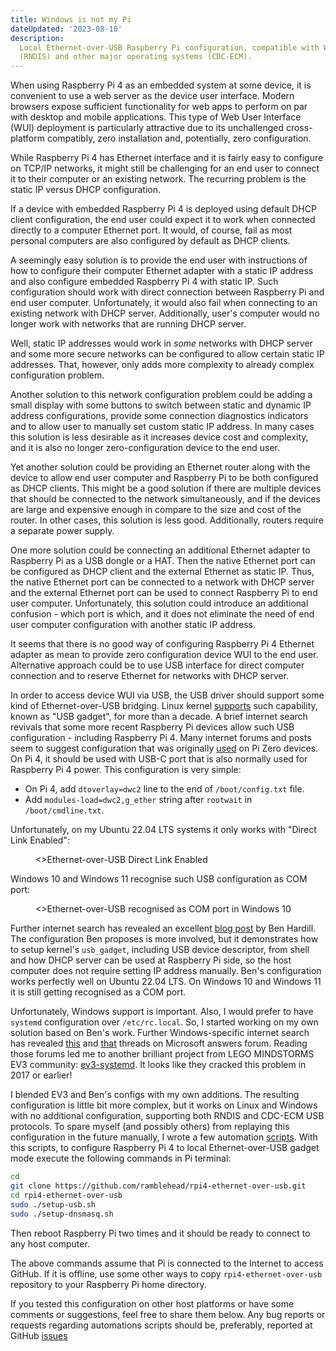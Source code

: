 ```yaml
---
title: Windows is not my Pi
dateUpdated: '2023-08-10'
description:
  Local Ethernet-over-USB Raspberry Pi configuration, compatible with Windows
  (RNDIS) and other major operating systems (CDC-ECM).
---
```


When using Raspberry Pi 4 as an embedded system at some device, it is convenient
to use a web server as the device user interface. Modern browsers expose
sufficient functionality for web apps to perform on par with desktop and mobile
applications. This type of Web User Interface (WUI) deployment is particularly
attractive due to its unchallenged cross-platform compatibly, zero installation
and, potentially, zero configuration.

While Raspberry Pi 4 has Ethernet interface and it is fairly easy to configure
on TCP/IP networks, it might still be challenging for an end user to connect it
to their computer or an existing network. The recurring problem is the static IP
versus DHCP configuration.

If a device with embedded Raspberry Pi 4 is deployed using default DHCP client
configuration, the end user could expect it to work when connected directly to a
computer Ethernet port. It would, of course, fail as most personal computers are
also configured by default as DHCP clients.

A seemingly easy solution is to provide the end user with instructions of how to
configure their computer Ethernet adapter with a static IP address and also
configure embedded Raspberry Pi 4 with static IP. Such configuration should work
with direct connection between Raspberry Pi and end user
computer. Unfortunately, it would also fail when connecting to an existing
network with DHCP server.  Additionally, user's computer would no longer work
with networks that are running DHCP server.

Well, static IP addresses would work in *some* networks with DHCP server and
some more secure networks can be configured to allow certain static IP
addresses. That, however, only adds more complexity to already complex
configuration problem.

Another solution to this network configuration problem could be adding a small
display with some buttons to switch between static and dynamic IP address
configurations, provide some connection diagnostics indicators and to allow user
to manually set custom static IP address. In many cases this solution is less
desirable as it increases device cost and complexity, and it is also no longer
zero-configuration device to the end user.

Yet another solution could be providing an Ethernet router along with the device
to allow end user computer and Raspberry Pi to be both configured as DHCP
clients. This might be a good solution if there are multiple devices that should
be connected to the network simultaneously, and if the devices are large and
expensive enough in compare to the size and cost of the router. In other cases,
this solution is less good. Additionally, routers require a separate power
supply.

One more solution could be connecting an additional Ethernet adapter to
Raspberry Pi as a USB dongle or a HAT. Then the native Ethernet port can be
configured as DHCP client and the external Ethernet as static IP. Thus, the
native Ethernet port can be connected to a network with DHCP server and the
external Ethernet port can be used to connect Raspberry Pi to end user
computer. Unfortunately, this solution could introduce an additional confusion -
which port is which, and it does not eliminate the need of end user computer
configuration with another static IP address.

It seems that there is no good way of configuring Raspberry Pi 4 Ethernet
adapter as mean to provide zero configuration device WUI to the end
user. Alternative approach could be to use USB interface for direct computer
connection and to reserve Ethernet for networks with DHCP server.

In order to access device WUI via USB, the USB driver should support some kind
of Ethernet-over-USB bridging. Linux kernel
[supports](https://docs.kernel.org/usb/gadget_configfs.html) such capability,
known as "USB gadget", for more than a decade. A brief internet search revivals
that some more recent Raspberry Pi devices allow such USB configuration -
including Raspberry Pi 4. Many internet forums and posts seem to suggest
configuration that was originally
[used](https://learn.adafruit.com/turning-your-raspberry-pi-zero-into-a-usb-gadget/ethernet-gadget)
on Pi Zero devices. On Pi 4, it should be used with USB-C port that is also
normally used for Raspberry Pi 4 power. This configuration is very simple:

* On Pi 4, add `dtoverlay=dwc2` line to the end of `/boot/config.txt` file.
* Add `modules-load=dwc2,g_ether` string after `rootwait` in
  `/boot/cmdline.txt`.

Unfortunately, on my Ubuntu 22.04 LTS systems it only works with "Direct Link
Enabled":

<figure>
  <figcaption>
    <>Ethernet-over-USB Direct Link Enabled</>
  </figcaption>
</figure>

Windows 10 and Windows 11 recognise such USB configuration as COM port:

<figure>
  <figcaption>
    <>Ethernet-over-USB recognised as COM port in Windows 10</>
  </figcaption>
</figure>

Further internet search has revealed an excellent [blog
post](https://github.com/ramblehead/rpi4-ethernet-over-usb/tree/main) by Ben
Hardill. The configuration Ben proposes is more involved, but it demonstrates
how to setup kernel's `usb_gadget`, including USB device descriptor, from shell
and how DHCP server can be used at Raspberry Pi side, so the host computer does
not require setting IP address manually. Ben's configuration works perfectly
well on Ubuntu 22.04 LTS. On Windows 10 and Windows 11 it is still getting
recognised as a COM port.

Unfortunately, Windows support is important. Also, I would prefer to have
`systemd` configuration over `/etc/rc.local`. So, I started working on my own
solution based on Ben's work. Further Windows-specific internet search has
revealed
[this](https://answers.microsoft.com/en-us/windows/forum/all/netchip-rndisethernet-gadget-not-detected-on/9dfdd348-f503-47be-9c72-87736fb771a6)
and
[that](https://answers.microsoft.com/en-us/windows/forum/all/windows-10-vs-remote-ndis-ethernet-usbgadget-not/cb30520a-753c-4219-b908-ad3d45590447)
threads on Microsoft answers forum. Reading those forums led me to another
brilliant project from LEGO MINDSTORMS EV3 community:
[ev3-systemd](https://github.com/ev3dev/ev3-systemd/blob/ev3dev-jessie/scripts/ev3-usb.sh). It
looks like they cracked this problem in 2017 or earlier!

I blended EV3 and Ben's configs with my own additions. The resulting
configuration is little bit more complex, but it works on Linux and Windows with
no additional configuration, supporting both RNDIS and CDC-ECM USB protocols. To
spare myself (and possibly others) from replaying this configuration in the
future manually, I wrote a few automation
[scripts](https://github.com/ramblehead/rpi4-ethernet-over-usb). With this
scripts, to configure Raspberry Pi 4 to local Ethernet-over-USB gadget mode
execute the following commands in Pi terminal:

```bash
cd
git clone https://github.com/ramblehead/rpi4-ethernet-over-usb.git
cd rpi4-ethernet-over-usb
sudo ./setup-usb.sh
sudo ./setup-dnsmasq.sh
```

Then reboot Raspberry Pi two times and it should be ready to connect to any host
computer.

The above commands assume that Pi is connected to the Internet to access
GitHub. If it is offline, use some other ways to copy `rpi4-ethernet-over-usb`
repository to your Raspberry Pi home directory.

If you tested this configuration on other host platforms or have some comments
or suggestions, feel free to share them below. Any bug reports or requests
regarding automations scripts should be, preferably, reported at GitHub
[issues](https://github.com/ramblehead/rpi4-ethernet-over-usb/issues)
